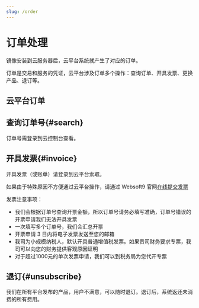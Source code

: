 ```yaml
---
slug: /order
---
```




# 订单处理

镜像安装到云服务器后，云平台系统就产生了对应的订单。  

订单是交易和服务的凭证，云平台涉及订单多个操作：查询订单、开具发票、更换产品、退订等。  

## 云平台订单

<DocCardList items={useCurrentSidebarCategory().items}/>

## 查询订单号{#search}

订单号需登录到云控制台查看。


## 开具发票{#invoice}

开具发票（或账单）请登录到云平台索取。     

如果由于特殊原因不方便通过云平台操作，请通过 Websoft9 官网[在线提交发票](https://www.websoft9.com/invoice)

发票注意事项：

* 我们会根据订单号查询开票金额，所以订单号请务必填写准确，订单号错误的开票申请我们无法开具发票
* 一次填写多个订单号，我们会汇总开票
* 开票申请 3 日内将电子发票发送至您的邮箱
* 我司为小规模纳税人，默认开具普通增值税发票。如果贵司财务要求专票，我司可以向您的财务提供客观原因证明
* 对于超过1000元的单次发票申请，我们可以到税务局为您代开专票

## 退订{#unsubscribe}

我们在所有平台发布的产品，用户不满意，可以随时退订。退订后，系统返还未消费的所有费用。
